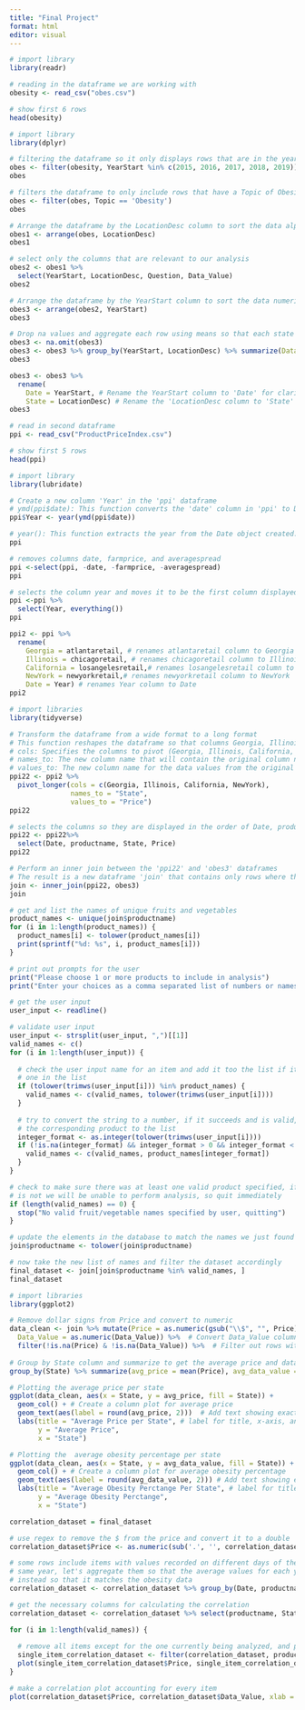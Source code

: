 ```yaml
---
title: "Final Project"
format: html
editor: visual
---
```


```r
# import library
library(readr) 

# reading in the dataframe we are working with
obesity <- read_csv("obes.csv") 

# show first 6 rows
head(obesity)
```

```r
# import library
library(dplyr)

# filtering the dataframe so it only displays rows that are in the years 2015-2019
obes <- filter(obesity, YearStart %in% c(2015, 2016, 2017, 2018, 2019))
obes
```

```r
# filters the dataframe to only include rows that have a Topic of Obesity 
obes <- filter(obes, Topic == 'Obesity')
obes
```

```r
# Arrange the dataframe by the LocationDesc column to sort the data alphabetically by location description
obes1 <- arrange(obes, LocationDesc)
obes1
```

```r
# select only the columns that are relevant to our analysis
obes2 <- obes1 %>%
  select(YearStart, LocationDesc, Question, Data_Value) 
obes2
```

```r
# Arrange the dataframe by the YearStart column to sort the data numerically by year
obes3 <- arrange(obes2, YearStart)
obes3
```

```r
# Drop na values and aggregate each row using means so that each state has 1 row for each year
obes3 <- na.omit(obes3)
obes3 <- obes3 %>% group_by(YearStart, LocationDesc) %>% summarize(Data_Value = mean(Data_Value))
obes3
```

```r
obes3 <- obes3 %>%
  rename(
    Date = YearStart, # Rename the YearStart column to 'Date' for clarity
    State = LocationDesc) # Rename the 'LocationDesc column to 'State' for clarity
obes3
```

```r
# read in second dataframe
ppi <- read_csv("ProductPriceIndex.csv")

# show first 5 rows
head(ppi) 
```

```r
# import library
library(lubridate)

# Create a new column 'Year' in the 'ppi' dataframe
# ymd(ppi$date): This function converts the 'date' column in 'ppi' to Date format (Year-Month-Day)
ppi$Year <- year(ymd(ppi$date))

# year(): This function extracts the year from the Date object created.
ppi
```

```r
# removes columns date, farmprice, and averagespread
ppi <-select(ppi, -date, -farmprice, -averagespread)
ppi
```

```r
# selects the column year and moves it to be the first column displayed and everything else after
ppi <-ppi %>%
  select(Year, everything())
ppi
```

```r
ppi2 <- ppi %>%
  rename(
    Georgia = atlantaretail, # renames atlantaretail column to Georgia
    Illinois = chicagoretail, # renames chicagoretail column to Illinois
    California = losangelesretail,# renames losangelesretail column to California
    NewYork = newyorkretail,# renames newyorkretail column to NewYork
    Date = Year) # renames Year column to Date 
ppi2
```

```r
# import libraries
library(tidyverse)

# Transform the dataframe from a wide format to a long format
# This function reshapes the dataframe so that columns Georgia, Illinois, California, and New York are combined into a single column 'State'.
# cols: Specifies the columns to pivot (Georgia, Illinois, California, NewYork).
# names_to: The new column name that will contain the original column names after transformation (State).
# values_to: The new column name for the data values from the original columns (Price).
ppi22 <- ppi2 %>%
  pivot_longer(cols = c(Georgia, Illinois, California, NewYork),
               names_to = "State",
               values_to = "Price")
ppi22
```

```r
# selects the columns so they are displayed in the order of Date, productname, State, Price
ppi22 <- ppi22%>%
  select(Date, productname, State, Price)
ppi22
```

```r
# Perform an inner join between the 'ppi22' and 'obes3' dataframes
# The result is a new dataframe 'join' that contains only rows where there is a match in the 'Date' and 'State' columns between 'ppi22' and 'obes3'.
join <- inner_join(ppi22, obes3)
join
```
``` r
# get and list the names of unique fruits and vegetables
product_names <- unique(join$productname)
for (i in 1:length(product_names)) {
  product_names[i] <- tolower(product_names[i])
  print(sprintf("%d: %s", i, product_names[i]))
}

# print out prompts for the user
print("Please choose 1 or more products to include in analysis")
print("Enter your choices as a comma separated list of numbers or names:")
```

``` r
# get the user input
user_input <- readline()
```

``` r
# validate user input
user_input <- strsplit(user_input, ",")[[1]]
valid_names <- c()
for (i in 1:length(user_input)) {
  
  # check the user input name for an item and add it too the list if it matches
  # one in the list
  if (tolower(trimws(user_input[i])) %in% product_names) {
    valid_names <- c(valid_names, tolower(trimws(user_input[i])))
  }
  
  # try to convert the string to a number, if it succeeds and is valid, add
  # the corresponding product to the list
  integer_format <- as.integer(tolower(trimws(user_input[i])))
  if (!is.na(integer_format) && integer_format > 0 && integer_format < 23) {
    valid_names <- c(valid_names, product_names[integer_format])
  }
}

# check to make sure there was at least one valid product specified, if there
# is not we will be unable to perform analysis, so quit immediately
if (length(valid_names) == 0) {
  stop("No valid fruit/vegetable names specified by user, quitting")
}
```

``` r
# update the elements in the database to match the names we just found
join$productname <- tolower(join$productname)

# now take the new list of names and filter the dataset accordingly
final_dataset <- join[join$productname %in% valid_names, ]
final_dataset
```

```r
# import libraries
library(ggplot2)

# Remove dollar signs from Price and convert to numeric
data_clean <- join %>% mutate(Price = as.numeric(gsub("\\$", "", Price)), 
  Data_Value = as.numeric(Data_Value)) %>%  # Convert Data_Value column to numeric
  filter(!is.na(Price) & !is.na(Data_Value)) %>%  # Filter out rows with missing Price or Data_Value
  
# Group by State column and summarize to get the average price and data value per state
group_by(State) %>% summarize(avg_price = mean(Price), avg_data_value = mean(Data_Value))

# Plotting the average price per state
ggplot(data_clean, aes(x = State, y = avg_price, fill = State)) +
  geom_col() + # Create a column plot for average price 
  geom_text(aes(label = round(avg_price, 2)))  # Add text showing exact values 
  labs(title = "Average Price per State", # label for title, x-axis, and y-axis
       y = "Average Price",
       x = "State")
```

```r
# Plotting the  average obesity percentage per state
ggplot(data_clean, aes(x = State, y = avg_data_value, fill = State)) +
  geom_col() + # Create a column plot for average obesity percentage
  geom_text(aes(label = round(avg_data_value, 2))) # Add text showing exact values 
  labs(title = "Average Obesity Perctange Per State", # label for title, x-axis, and y-axis
       y = "Average Obesity Perctange",
       x = "State")
```

``` r
correlation_dataset = final_dataset

# use regex to remove the $ from the price and convert it to a double
correlation_dataset$Price <- as.numeric(sub('.', '', correlation_dataset$Price))

# some rows include items with values recorded on different days of the
# same year, let's aggregate them so that the average values for each years are used
# instead so that it matches the obesity data
correlation_dataset <- correlation_dataset %>% group_by(Date, productname, State) %>% summarize(Price = mean(Price), Data_Value = mean(Data_Value))

# get the necessary columns for calculating the correlation
correlation_dataset <- correlation_dataset %>% select(productname, State, Price, Data_Value)

for (i in 1:length(valid_names)) {
  
  # remove all items except for the one currently being analyzed, and plot it
  single_item_correlation_dataset <- filter(correlation_dataset, productname == valid_names[i])
  plot(single_item_correlation_dataset$Price, single_item_correlation_dataset$Data_Value, xlab = paste("Price of", valid_names[i], "($)", sep = " "), ylab = "Obesity Rates (% of American Adults)", main = paste("Correlation:", cor(single_item_correlation_dataset$Price, single_item_correlation_dataset$Data_Value), sep=" "))
}

# make a correlation plot accounting for every item
plot(correlation_dataset$Price, correlation_dataset$Data_Value, xlab = "Price of all items ($)", ylab = "Obesity Rates (% of American Adults)", main = paste("Correlation:", cor(single_item_correlation_dataset$Price, single_item_correlation_dataset$Data_Value), sep=" "))
```